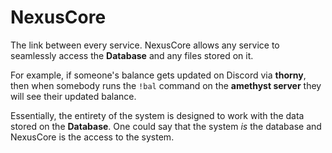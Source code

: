 # NexusCore

The link between every service. NexusCore allows any service to seamlessly
access the **Database** and any files stored on it.

For example, if someone's balance gets updated on Discord via **thorny**,
then when somebody runs the `!bal` command on the **amethyst server** they
will see their updated balance.

Essentially, the entirety of the system is designed to work with the data
stored on the **Database**. One could say that the system *is* the database
and NexusCore is the access to the system.


